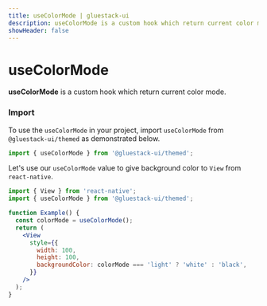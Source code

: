 ```yaml
---
title: useColorMode | gluestack-ui
description: useColorMode is a custom hook which return current color mode
showHeader: false
---
```



<Meta title="Hooks/useColorMode" />

# useColorMode

**useColorMode** is a custom hook which return current color mode.

### Import

To use the `useColorMode` in your project, import `useColorMode` from `@gluestack-ui/themed` as demonstrated below.

```jsx
import { useColorMode } from '@gluestack-ui/themed';
```

Let's use our `useColorMode` value to give background color to `View` from `react-native`.

```jsx
import { View } from 'react-native';
import { useColorMode } from '@gluestack-ui/themed';

function Example() {
  const colorMode = useColorMode();
  return (
    <View
      style={{
        width: 100,
        height: 100,
        backgroundColor: colorMode === 'light' ? 'white' : 'black',
      }}
    />
  );
}
```
